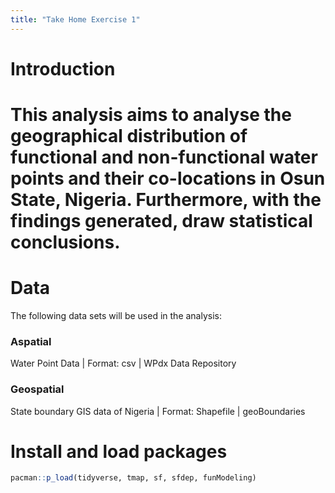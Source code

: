 ```yaml
---
title: "Take Home Exercise 1"
---
```


# Introduction

# This analysis aims to analyse the geographical distribution of functional and non-functional water points and their co-locations in Osun State, Nigeria. Furthermore, with the findings generated, draw statistical conclusions.

# Data

The following data sets will be used in the analysis:

### Aspatial

Water Point Data \| Format: csv \| WPdx Data Repository

### Geospatial

State boundary GIS data of Nigeria \| Format: Shapefile \| geoBoundaries

# Install and load packages

```r
pacman::p_load(tidyverse, tmap, sf, sfdep, funModeling) 
```
